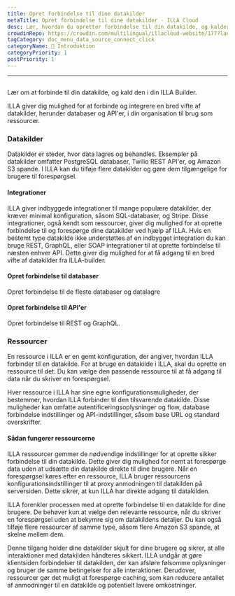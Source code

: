 ```yaml
---
title: Opret forbindelse til dine datakilder
metaTitle: Opret forbindelse til dine datakilder - ILLA Cloud
desc: Lær, hvordan du opretter forbindelse til din datakilde, og kalder den i din ILLA Builder for at få adgang til og manipulere data i dine applikationer.
crowdinRepo: https://crowdin.com/multilingual/illacloud-website/177?languages=da&filter=basic&value=0
tagCategory: doc_menu_data_source_connect_click
categoryName: 👋 Introduktion
categoryPriority: 1
postPriority: 1
---
```


* * *

## <h2 hidden>Forbind til dine datakilder (Handling)</h2>

Lær om at forbinde til din datakilde, og kald den i din ILLA Builder.

ILLA giver dig mulighed for at forbinde og integrere en bred vifte af datakilder, herunder databaser og API'er, i din organisation til brug som ressourcer.

### Datakilder

Datakilder er steder, hvor data lagres og behandles. Eksempler på datakilder omfatter PostgreSQL databaser, Twilio REST API'er, og Amazon S3 spande. I ILLA kan du tilføje flere datakilder og gøre dem tilgængelige for brugere til forespørgsel.

#### Integrationer

ILLA giver indbyggede integrationer til mange populære datakilder, der kræver minimal konfiguration, såsom SQL-databaser, og Stripe. Disse integrationer, også kendt som ressourcer, giver dig mulighed for at oprette forbindelse til og forespørge dine datakilder ved hjælp af ILLA. Hvis en bestemt type datakilde ikke understøttes af en indbygget integration du kan bruge REST, GraphQL, eller SOAP integrationer til at oprette forbindelse til næsten enhver API. Dette giver dig mulighed for at få adgang til en bred vifte af datakilder fra ILLA-builder.

#### Opret forbindelse til databaser

Opret forbindelse til de fleste databaser og datalagre

#### Opret forbindelse til API'er

Opret forbindelse til REST og GraphQL.

### Ressourcer

En ressource i ILLA er en gemt konfiguration, der angiver, hvordan ILLA forbinder til en datakilde. For at bruge en datakilde i ILLA, skal du oprette en ressource til det. Du kan vælge den passende ressource til at få adgang til data når du skriver en forespørgsel.

Hver ressource i ILLA har sine egne konfigurationsmuligheder, der bestemmer, hvordan ILLA forbinder til den tilsvarende datakilde. Disse muligheder kan omfatte autentificeringsoplysninger og flow, database forbindelse indstillinger og API-indstillinger, såsom base URL og standard overskrifter.

#### Sådan fungerer ressourcerne

ILLA ressourcer gemmer de nødvendige indstillinger for at oprette sikker forbindelse til din datakilde. Dette giver dig mulighed for nemt at forespørge data uden at udsætte din datakilde direkte til dine brugere. Når en forespørgsel køres efter en ressource, ILLA bruger ressourcens konfigurationsindstillinger til at proxy anmodningen til datakilden på serversiden. Dette sikrer, at kun ILLA har direkte adgang til datakilden.

ILLA forenkler processen med at oprette forbindelse til en datakilde for dine brugere. De behøver kun at vælge den relevante ressource, når du skriver en forespørgsel uden at bekymre sig om datakildens detaljer. Du kan også tilføje flere ressourcer af samme type, såsom flere Amazon S3 spande, at skelne mellem dem.

Denne tilgang holder dine datakilder skjult for dine brugere og sikrer, at alle interaktioner med datakilden håndteres sikkert. ILLA undgår at gøre klientsiden forbindelser til datakilden, der kan afsløre følsomme oplysninger og bruger de samme betingelser for alle interaktioner. Derudover, ressourcer gør det muligt at forespørge caching, som kan reducere antallet af anmodninger til en datakilde og potentielt lavere omkostninger.
